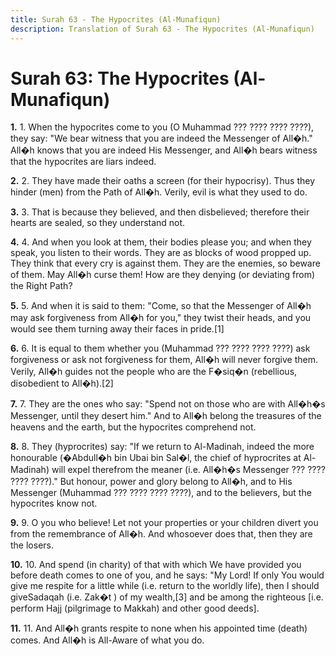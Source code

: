 ```yaml
---
title: Surah 63 - The Hypocrites (Al-Munafiqun)
description: Translation of Surah 63 - The Hypocrites (Al-Munafiqun)
---
```


# Surah 63: The Hypocrites (Al-Munafiqun)

**1.** 1. When the hypocrites come to you (O Muhammad ??? ???? ???? ????), they say: "We bear witness that you are indeed the Messenger of All�h." All�h knows that you are indeed His Messenger, and All�h bears witness that the hypocrites are liars indeed.

**2.** 2. They have made their oaths a screen (for their hypocrisy). Thus they hinder (men) from the Path of All�h. Verily, evil is what they used to do.

**3.** 3. That is because they believed, and then disbelieved; therefore their hearts are sealed, so they understand not.

**4.** 4. And when you look at them, their bodies please you; and when they speak, you listen to their words. They are as blocks of wood propped up. They think that every cry is against them. They are the enemies, so beware of them. May All�h curse them! How are they denying (or deviating from) the Right Path?

**5.** 5. And when it is said to them: "Come, so that the Messenger of All�h may ask forgiveness from All�h for you," they twist their heads, and you would see them turning away their faces in pride.[1]

**6.** 6. It is equal to them whether you (Muhammad ??? ???? ???? ????) ask forgiveness or ask not forgiveness for them, All�h will never forgive them. Verily, All�h guides not the people who are the F�siq�n (rebellious, disobedient to All�h).[2]

**7.** 7. They are the ones who say: "Spend not on those who are with All�h�s Messenger, until they desert him." And to All�h belong the treasures of the heavens and the earth, but the hypocrites comprehend not.

**8.** 8. They (hyprocrites) say: "If we return to Al-Madinah, indeed the more honourable (�Abdull�h bin Ubai bin Sal�l, the chief of hyprocrites at Al-Madinah) will expel therefrom the meaner (i.e. All�h�s Messenger ??? ???? ???? ????)." But honour, power and glory belong to All�h, and to His Messenger (Muhammad ??? ???? ???? ????), and to the believers, but the hypocrites know not.

**9.** 9. O you who believe! Let not your properties or your children divert you from the remembrance of All�h. And whosoever does that, then they are the losers.

**10.** 10. And spend (in charity) of that with which We have provided you before death comes to one of you, and he says: "My Lord! If only You would give me respite for a little while (i.e. return to the worldly life), then I should giveSadaqah (i.e. Zak�t ) of my wealth,[3] and be among the righteous [i.e. perform Hajj (pilgrimage to Makkah) and other good deeds].

**11.** 11. And All�h grants respite to none when his appointed time (death) comes. And All�h is All-Aware of what you do.

